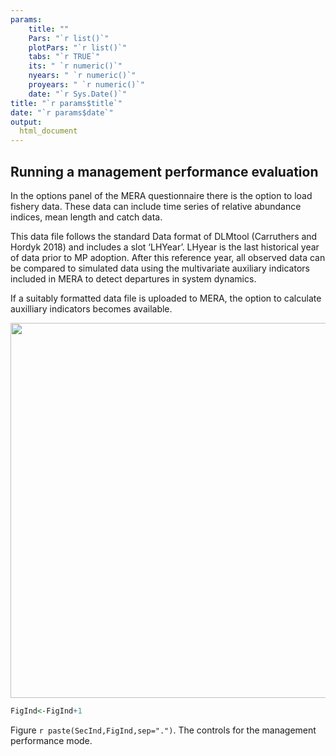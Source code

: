 ```yaml
---
params: 
    title: ""
    Pars: "`r list()`"
    plotPars: "`r list()`"
    tabs: "`r TRUE`"
    its: " `r numeric()`"
    nyears: " `r numeric()`"
    proyears: " `r numeric()`"
    date: "`r Sys.Date()`"
title: "`r params$title`"
date: "`r params$date`"
output:
  html_document
---
```




## Running a management performance evaluation

In the options panel of the MERA questionnaire there is the option to load fishery data. These data can include time series of relative abundance indices, mean length and catch data. 

This data file follows the standard Data format of DLMtool (Carruthers and Hordyk 2018) and includes a slot 'LHYear'. LHyear is the last historical year of data prior to MP adoption. After this reference year, all observed data can be compared to simulated data using the multivariate auxiliary indicators included in MERA to detect departures in system dynamics. 

If a suitably formatted data file is uploaded to MERA, the option to calculate auxilliary indicators becomes available. 




<img src="./Images/Management_performance_mode.jpg" width="600">

```r

FigInd<-FigInd+1

```

Figure `r paste(SecInd,FigInd,sep=".")`. The controls for the management performance mode.  


